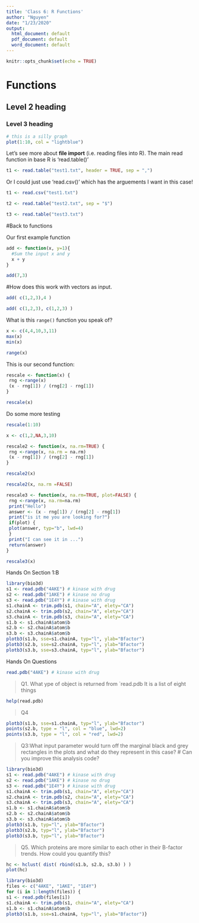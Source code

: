 ```yaml
---
title: 'Class 6: R Functions'
author: "Nguyen"
date: "1/23/2020"
output:
  html_document: default
  pdf_document: default
  word_document: default
---
```


```r
knitr::opts_chunk$set(echo = TRUE)
```

# Functions

## Level 2 heading

### Level 3 heading

```r
# this is a silly graph
plot(1:10, col = "lightblue")
```

Let's see more about **file import** (i.e. reading files into R). The main read function in base R is 'read.table()'

```r
t1 <- read.table("test1.txt", header = TRUE, sep = ",")
```

Or I could just use 'read.csv()' which has the arguements I want in this case!
```r
t1 <- read.csv("test1.txt")

t2 <- read.table("test2.txt", sep = "$")

t3 <- read.table("test3.txt")
```

#Back to functions

Our first example function

```r
add <- function(x, y=1){
  #Sum the input x and y
  x + y
}
```

```r
add(7,3)
```

#How does this work with vectors as input.
```r
add( c(1,2,3),4 )
```
```r
add( c(1,2,3), c(1,2,3) )
```


What is this `range()` function you speak of?
```r
x <- c(4,4,10,3,11)
max(x)
min(x)

range(x)
```

This is our second function:
```r
rescale <- function(x) {
 rng <-range(x)
 (x - rng[1]) / (rng[2] - rng[1])
}
```

```r
rescale(x)
```

Do some more testing
```r
rescale(1:10)
```
```r
x <- c(1,2,NA,3,10)

rescale2 <- function(x, na.rm=TRUE) {
 rng <-range(x, na.rm = na.rm)
 (x - rng[1]) / (rng[2] - rng[1])
}

rescale2(x)

rescale2(x, na.rm =FALSE)
```


```r
rescale3 <- function(x, na.rm=TRUE, plot=FALSE) {
 rng <-range(x, na.rm=na.rm)
 print("Hello")
 answer <- (x - rng[1]) / (rng[2] - rng[1])
 print("is it me you are looking for?")
 if(plot) {
 plot(answer, typ="b", lwd=4)
 }
 print("I can see it in ...")
 return(answer)
}
```

```r
rescale3(x)
```


Hands On Section 1:B
```r
library(bio3d)
s1 <- read.pdb("4AKE") # kinase with drug
s2 <- read.pdb("1AKE") # kinase no drug
s3 <- read.pdb("1E4Y") # kinase with drug
s1.chainA <- trim.pdb(s1, chain="A", elety="CA")
s2.chainA <- trim.pdb(s2, chain="A", elety="CA")
s3.chainA <- trim.pdb(s3, chain="A", elety="CA")
s1.b <- s1.chainA$atom$b
s2.b <- s2.chainA$atom$b
s3.b <- s3.chainA$atom$b
plotb3(s1.b, sse=s1.chainA, typ="l", ylab="Bfactor")
plotb3(s2.b, sse=s2.chainA, typ="l", ylab="Bfactor")
plotb3(s3.b, sse=s3.chainA, typ="l", ylab="Bfactor")
```


Hands On Questions


```r
read.pdb("4AKE") # kinase with drug
```

>Q1. What ype of object is returned from `read.pdb
It is a list of eight things

```r
help(read.pdb)
```


>Q4

```r
plotb3(s1.b, sse=s1.chainA, typ="l", ylab="Bfactor")
points(s2.b, type = "l", col = "blue", lwd=2)
points(s3.b, type = "l", col = "red", lwd=2)
```



>Q3:What input parameter would turn off the marginal black and grey rectangles in the plots and what do they represent in this case?
# Can you improve this analysis code?

```r
library(bio3d)
s1 <- read.pdb("4AKE") # kinase with drug
s2 <- read.pdb("1AKE") # kinase no drug
s3 <- read.pdb("1E4Y") # kinase with drug
s1.chainA <- trim.pdb(s1, chain="A", elety="CA")
s2.chainA <- trim.pdb(s2, chain="A", elety="CA")
s3.chainA <- trim.pdb(s3, chain="A", elety="CA")
s1.b <- s1.chainA$atom$b
s2.b <- s2.chainA$atom$b
s3.b <- s3.chainA$atom$b
plotb3(s1.b, typ="l", ylab="Bfactor")
plotb3(s2.b, typ="l", ylab="Bfactor")
plotb3(s3.b, typ="l", ylab="Bfactor")
```


>Q5. Which proteins are more similar to each other in their B-factor trends. How could you quantify this?

```r
hc <- hclust( dist( rbind(s1.b, s2.b, s3.b) ) ) 
plot(hc)
```

```r
library(bio3d)
files <- c("4AKE", "1AKE", "1E4Y")
for (i in 1:length(files)) {
s1 <- read.pdb(files[i])
s1.chainA <- trim.pdb(s1, chain="A", elety="CA")
s1.b <- s1.chainA$atom$b
plotb3(s1.b, sse=s1.chainA, typ="l", ylab="Bfactor")}
```



